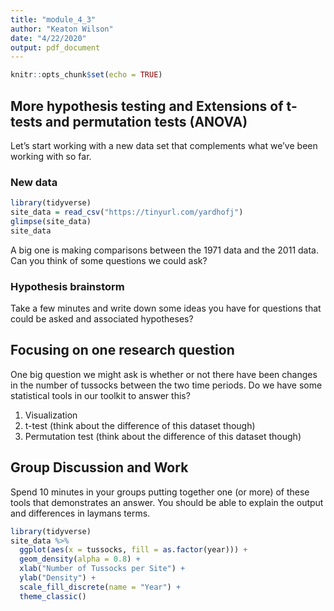 ```yaml
---
title: "module_4_3"
author: "Keaton Wilson"
date: "4/22/2020"
output: pdf_document
---
```


```r
knitr::opts_chunk$set(echo = TRUE)
```

## More hypothesis testing and Extensions of t-tests and permutation tests (ANOVA)  

Let's start working with a new data set that complements what we've been 
working with so far. 

### New data  
```r
library(tidyverse)
site_data = read_csv("https://tinyurl.com/yardhofj")
glimpse(site_data)
site_data

```
A big one is making comparisons between the 1971 data and 
the 2011 data. Can you think of some questions we could ask?

### Hypothesis brainstorm  
Take a few minutes and write down some ideas you have for questions that could 
be asked and associated hypotheses?

## Focusing on one research question  
One big question we might ask is whether or not there have been changes in the 
number of tussocks between the two time periods. Do we have some statistical 
tools in our toolkit to answer this?  

1. Visualization  
2. t-test (think about the difference of this dataset though)
3. Permutation test (think about the difference of this dataset though)

## Group Discussion and Work 
Spend 10 minutes in your groups putting together one (or more) of these tools 
that demonstrates an answer. You should be able to explain the output and 
differences in laymans terms.  

```r
library(tidyverse)
site_data %>%
  ggplot(aes(x = tussocks, fill = as.factor(year))) +
  geom_density(alpha = 0.8) +
  xlab("Number of Tussocks per Site") +
  ylab("Density") +
  scale_fill_discrete(name = "Year") +
  theme_classic()


```